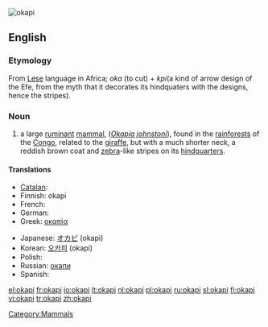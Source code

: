 [[Image:Okapi2.jpg|thumb|okapi]]
{{also|Okapi}}
==English==

===Etymology===
From [[Lese]] language in Africa; ''oka'' (to cut) + ''kpi''(a kind of arrow design of the Efe, from the myth that it decorates its hindquaters with the designs, hence the stripes).

===Noun===
{{wikipedia}}
{{en-noun}}

# a large [[ruminant]] [[mammal]], (''[[Okapia johnstoni]]''), found in the [[rainforest]]s of the [[Congo]], related to the [[giraffe]], but with a much shorter neck, a reddish brown coat and [[zebra]]-like stripes on its [[hindquarters]].

====Translations====
{{trans-top|Large ruminant mammal}}
* [[Catalan]]: {{t-|ca|okapi}}
* Finnish: okapi
* French: {{t+|fr|okapi|m}}
* German: {{t+|de|Okapi|n}}
* Greek: [[οκαπία]]
{{trans-mid}}
* Japanese: [[オカピ]] (okapi)
* Korean: [[오카피]] (okapi)
* Polish: {{t+|pl|okapi}}
* Russian: [[окапи]]
* Spanish: {{t-|es|okapi}}
{{trans-bottom}}

[[Category:Mammals]]

[[el:okapi]]
[[fr:okapi]]
[[io:okapi]]
[[lt:okapi]]
[[nl:okapi]]
[[pl:okapi]]
[[ru:okapi]]
[[sl:okapi]]
[[fi:okapi]]
[[vi:okapi]]
[[tr:okapi]]
[[zh:okapi]]